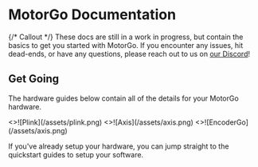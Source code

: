 
# MotorGo Documentation
<Hero
  title="Robots Should Make Sense"
  subtitle="MotorGo is the ecosystem designed ground up to make that a reality."
/>

{/* Callout */}
<Callout type="warning" >
    These docs are still in a work in progress, but contain the basics to get you started with MotorGo. If you encounter any issues, hit dead-ends, or have any questions, please reach out to us on [our Discord](https://discord.gg/exDWKb4kwd)!
</Callout>


## Get Going

The hardware guides below contain all of the details for your MotorGo hardware.

<Cards>
  <Cards.Card title="MotorGo Plink" href="/motorgo_plink/" arrow >
    <>![Plink](/assets/plink.png)</>
  </Cards.Card>
  <Cards.Card
    title="MotorGo Axis"
    href="/motorgo_axis/"
    arrow
  >
    <>![Axis](/assets/axis.png)</>
    </Cards.Card>
    <Cards.Card
    title="EncoderGo"
    href="/encodergo/"
    arrow
    >
    <>![EncoderGo](/assets/axis.png)</>
    </Cards.Card>

</Cards>

If you've already setup your hardware, you can jump straight to the quickstart guides to setup your software.

<Cards>
  <Cards.Card
    title="Standalone Mode"
    href="/standalone_mode/quickstart"
    arrow
  />
  <Cards.Card
    title="PiHat Mode"
    href="/pihat_mode/quickstart"
    arrow
  />

</Cards>